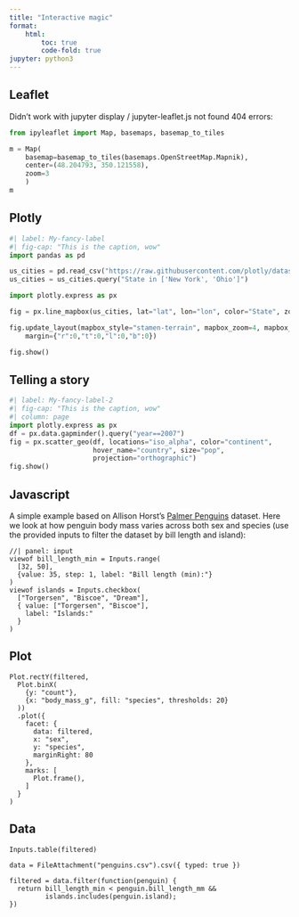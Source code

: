 ```yaml
---
title: "Interactive magic"
format:
    html:
        toc: true
        code-fold: true
jupyter: python3
---
```


## Leaflet

Didn't work with jupyter display / jupyter-leaflet.js not found 404 errors:

```python
from ipyleaflet import Map, basemaps, basemap_to_tiles

m = Map(
    basemap=basemap_to_tiles(basemaps.OpenStreetMap.Mapnik),
    center=(48.204793, 350.121558),
    zoom=3
    )
m
```

## Plotly

```python
#| label: My-fancy-label
#| fig-cap: "This is the caption, wow"
import pandas as pd

us_cities = pd.read_csv("https://raw.githubusercontent.com/plotly/datasets/master/us-cities-top-1k.csv")
us_cities = us_cities.query("State in ['New York', 'Ohio']")

import plotly.express as px

fig = px.line_mapbox(us_cities, lat="lat", lon="lon", color="State", zoom=3, height=300)

fig.update_layout(mapbox_style="stamen-terrain", mapbox_zoom=4, mapbox_center_lat = 41,
    margin={"r":0,"t":0,"l":0,"b":0})

fig.show()
```

## Telling a story

```python
#| label: My-fancy-label-2
#| fig-cap: "This is the caption, wow"
#| column: page
import plotly.express as px
df = px.data.gapminder().query("year==2007")
fig = px.scatter_geo(df, locations="iso_alpha", color="continent",
                     hover_name="country", size="pop",
                     projection="orthographic")
fig.show()
```

## Javascript

A simple example based on Allison Horst's [Palmer Penguins](https://allisonhorst.github.io/palmerpenguins/) dataset. Here we look at how penguin body mass varies across both sex and species (use the provided inputs to filter the dataset by bill length and island):

```ojs
//| panel: input
viewof bill_length_min = Inputs.range(
  [32, 50], 
  {value: 35, step: 1, label: "Bill length (min):"}
)
viewof islands = Inputs.checkbox(
  ["Torgersen", "Biscoe", "Dream"], 
  { value: ["Torgersen", "Biscoe"], 
    label: "Islands:"
  }
)
```

::: {.panel-tabset}

## Plot

```ojs
Plot.rectY(filtered, 
  Plot.binX(
    {y: "count"}, 
    {x: "body_mass_g", fill: "species", thresholds: 20}
  ))
  .plot({
    facet: {
      data: filtered,
      x: "sex",
      y: "species",
      marginRight: 80
    },
    marks: [
      Plot.frame(),
    ]
  }
)
```

## Data

```ojs
Inputs.table(filtered)
```

:::

```ojs
data = FileAttachment("penguins.csv").csv({ typed: true })
```

```ojs
filtered = data.filter(function(penguin) {
  return bill_length_min < penguin.bill_length_mm &&
         islands.includes(penguin.island);
})
```